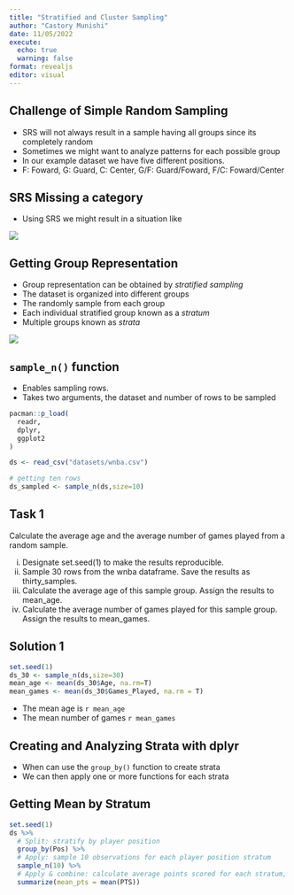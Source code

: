 ```yaml
---
title: "Stratified and Cluster Sampling"
author: "Castory Munishi"
date: 11/05/2022
execute: 
  echo: true
  warning: false
format: revealjs
editor: visual
---
```



## Challenge of Simple Random Sampling

+ SRS will not always result in a sample having all groups since its completely random
+ Sometimes we might want to analyze patterns for each possible group
+ In our example dataset we have five different positions.
+ F: Foward, G: Guard, C: Center, G/F: Guard/Foward, F/C: Foward/Center

## SRS Missing a category

+ Using SRS we might result in a situation like

![](images/s1m1_srs_down.svg)

## Getting Group Representation

+ Group representation can be obtained by *stratified sampling*
+ The dataset is organized into different groups
+ The randomly sample from each group
+ Each individual stratified group known as a *stratum*
+ Multiple groups known as *strata*


![](images/s1m1_stratified_sampling_v3.svg)


## `sample_n()` function

+ Enables sampling rows.
+ Takes two arguments, the dataset and number of rows to be sampled

```r
pacman::p_load(
  readr,
  dplyr,
  ggplot2
)

ds <- read_csv("datasets/wnba.csv")

# getting ten rows
ds_sampled <- sample_n(ds,size=10)
```


## Task 1

Calculate the average age and the average number of games played from a random sample. 

i. Designate set.seed(1) to make the results reproducible.
ii. Sample 30 rows from the wnba dataframe. Save the results as thirty_samples.
iii. Calculate the average age of this sample group. Assign the results to mean_age.
iv. Calculate the average number of games played for this sample group. Assign the results to mean_games.


## Solution 1

```r
set.seed(1)
ds_30 <- sample_n(ds,size=30)
mean_age <- mean(ds_30$Age, na.rm=T)
mean_games <- mean(ds_30$Games_Played, na.rm = T)
```

+ The mean age is `r mean_age`
+ The mean number of games `r mean_games`


## Creating and Analyzing Strata with dplyr

+ When can use the `group_by()` function to create strata
+ We can then apply one or more functions for each strata


## Getting Mean by Stratum

```r
set.seed(1)
ds %>% 
  # Split: stratify by player position
  group_by(Pos) %>% 
  # Apply: sample 10 observations for each player position stratum
  sample_n(10) %>%
  # Apply & combine: calculate average points scored for each stratum, combine results
  summarize(mean_pts = mean(PTS))
```

